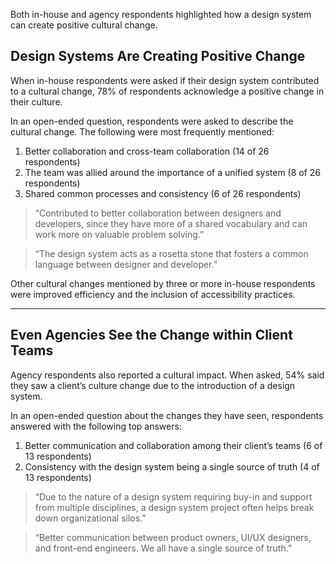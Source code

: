 
<SectionHeader title="Positive Culture Changes: A Lasting Impact" name="culture">

Both in-house and agency respondents highlighted how a design system can create positive cultural change.

</SectionHeader>

<div class="obj-max-width util-pad-vertical-lg util-pad-vertical-h1@md util-pad-vertical-h2@lg">

## Design Systems Are Creating Positive Change

<p class="util-font-p-big">When in-house respondents were asked if their design system contributed to a cultural change, 78% of respondents acknowledge a positive change in their culture.</p>

In an open-ended question, respondents were asked to describe the cultural change. The following were most frequently mentioned:

1. Better collaboration and cross-team collaboration (14 of 26 respondents)
1. The team was allied around the importance of a unified system (8 of 26 respondents)
1. Shared common processes and consistency (6 of 26 respondents) 

>“Contributed to better collaboration between designers and developers, since they have more of a shared vocabulary and can work more on valuable problem solving.”

>“The design system acts as a rosetta stone that fosters a common language between designer and developer.”

Other cultural changes mentioned by three or more in-house respondents were improved efficiency and the inclusion of accessibility practices.

---

## Even Agencies See the Change within Client Teams

<p class="util-font-p-big">Agency respondents also reported a cultural impact. When asked, 54% said they saw a client’s culture change due to the introduction of a design system.</p>

In an open-ended question about the changes they have seen, respondents answered with the following top answers:

1. Better communication and collaboration among their client’s teams (6 of 13 respondents)
1. Consistency with the design system being a single source of truth (4 of 13 respondents)

>“Due to the nature of a design system requiring buy-in and support from multiple disciplines, a design system project often helps break down organizational silos.”

> “Better communication between product owners, UI/UX designers, and front-end engineers. We all have a single source of truth.”

</div>